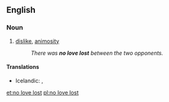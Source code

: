 ==English==

===Noun===
{{en-noun|-|head=[[no]] [[love]] [[lost]]}}

# {{context|idiomatic|lang=en}} [[dislike]], [[animosity]]
#: ''There was '''no love lost''' between the two opponents.''

====Translations====
{{trans-top|dislike}}
* Icelandic: {{t|is|vera fátt með}}, {{t|is|það er ekki ástinni fyrir að fara}}
{{trans-mid}}
{{trans-bottom}}

[[et:no love lost]]
[[pl:no love lost]]